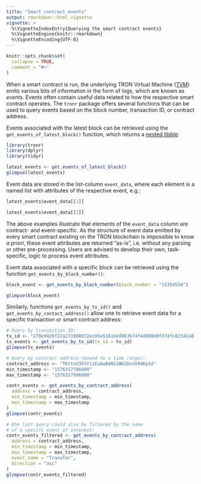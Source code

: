 ```yaml
---
title: "Smart contract events"
output: rmarkdown::html_vignette
vignette: >
  %\VignetteIndexEntry{Querying the smart contract events}
  %\VignetteEngine{knitr::rmarkdown}
  %\VignetteEncoding{UTF-8}
---
```


```r
knitr::opts_chunk$set(
  collapse = TRUE,
  comment = "#>"
)
```

When a smart contract is run, the underlying TRON Virtual Machine ([TVM](https://developers.tron.network/docs/vm-introduction)) emits various bits of information in the form of logs, which are known as *events*. Events often contain useful data related to how the respective smart contract operates. The `tronr` package offers several functions that can be used to query events based on the block number, transaction ID, or contract address.

Events associated with the latest block can be retrieved using the `get_events_of_latest_block()` function, which returns a [nested tibble](https://tidyr.tidyverse.org/articles/nest.html "Nested data in R"):

```r
library(tronr)
library(dplyr)
library(tidyr)

latest_events <- get_events_of_latest_block()
glimpse(latest_events)
```

Event data are stored in the list-column `event_data`, where each element is a named list with attributes of the respective event, e.g.:

```r
latest_events$event_data[[1]]

latest_events$event_data[[2]]
```

The above examples illustrate that elements of the `event_data` column are contract- and event-specific. As the structure of event data emitted by every smart contract existing on the TRON blockchain is impossible to know *a priori*, these event attributes are returned "as-is", i.e. without any parsing or other pre-processing. Users are advised to develop their own, task-specific, logic to process event attributes.

Event data associated with a specific block can be retrieved using the function `get_events_by_block_number()`:

```r
block_event <- get_events_by_block_number(block_number = "15354550")

glimpse(block_event)
```

Similarly, functions `get_events_by_tx_id()` and `get_events_by_contact_address()` allow one to retrieve event data for a specific transaction or smart contract address:

```r
# Query by transaction ID:
tx_id <- "270e992bf22a271008032ec09a51616ed963b74f4d808b0fd74fc82341a81391"
tx_events <- get_events_by_tx_id(tx_id = tx_id)
glimpse(tx_events)

# Query by contract address (bound to a time range):
contract_address <- "TKttnV3FSY1iEoAwB4N52WK2DxdV94KpSd"
min_timestamp <- "1576317786000"
max_timestamp <- "1576317996000"

contr_events <- get_events_by_contract_address(
  address = contract_address,
  min_timestamp = min_timestamp,
  max_timestamp = max_timestamp
)
glimpse(contr_events)

# Еhe last query could also be filtered by the name
# of a specifc event of interest:
contr_events_filtered <- get_events_by_contract_address(
  address = contract_address,
  min_timestamp = min_timestamp,
  max_timestamp = max_timestamp,
  event_name = "Transfer",
  direction = "asc"
)
glimpse(contr_events_filtered)
```
